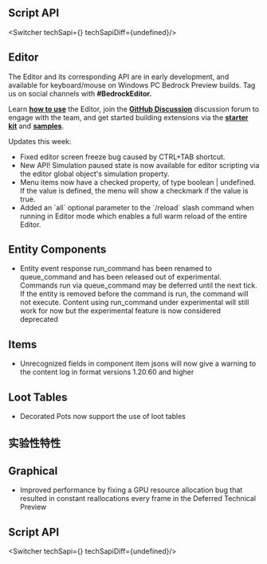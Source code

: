 




## **Script API**

<Switcher techSapi={<TechSapiStable/>} techSapiDiff={undefined}/>

## Editor

The Editor and its corresponding API are in early development, and available for keyboard/mouse on Windows PC Bedrock Preview builds. Tag us on social channels with **#BedrockEditor.**

Learn [**how to use**](https://aka.ms/LearnEditor) the Editor, join the [**GitHub Discussion**](https://github.com/Mojang/minecraft-editor/discussions) discussion forum to engage with the team, and get started building extensions via the [**starter kit**](https://github.com/Mojang/minecraft-editor-extension-starter-kit) and [**samples**](https://github.com/Mojang/minecraft-editor-extension-samples).

Updates this week:

-   Fixed editor screen freeze bug caused by CTRL+TAB shortcut. 
-   New API! Simulation paused state is now available for editor scripting via the editor global object's simulation property. 
-   Menu items now have a checked property, of type boolean | undefined. If the value is defined, the menu will show a checkmark if the value is true.
-   Added an \`all\` optional parameter to the \`/reload\` slash command when running in Editor mode which enables a full warm reload of the entire Editor. 

## Entity Components

-   Entity event response run\_command has been renamed to queue\_command and has been released out of experimental. Commands run via queue\_command may be deferred until the next tick. If the entity is removed before the command is run, the command will not execute. Content using run\_command under experimental will still work for now but the experimental feature is now considered deprecated

## Items

-   Unrecognized fields in component item jsons will now give a warning to the content log in format versions 1.20.60 and higher

## Loot Tables

-   Decorated Pots now support the use of loot tables




<h2 className="experimental_divider">实验性特性</h2>




## Graphical

-   Improved performance by fixing a GPU resource allocation bug that resulted in constant reallocations every frame in the Deferred Technical Preview


## **Script API**

<Switcher techSapi={<TechSapiExp/>} techSapiDiff={undefined}/>


